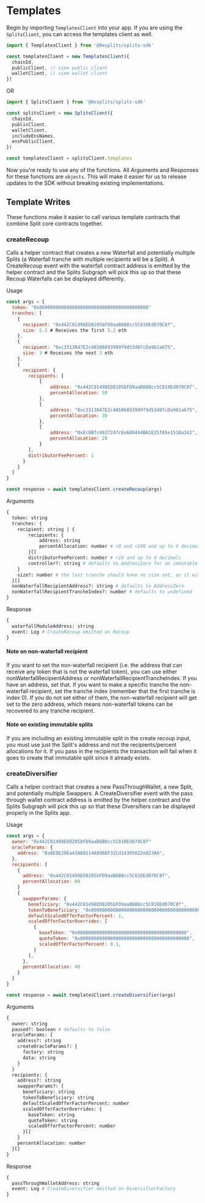 # Templates

Begin by importing `TemplatesClient` into your app. If you are using the
`SplitsClient`, you can access the templates client as well.

```js
import { TemplatesClient } from '@0xsplits/splits-sdk'

const templatesClient = new TemplatesClient({
  chainId,
  publicClient, // viem public client
  walletClient, // viem wallet client
})
```

OR

```js
import { SplitsClient } from '@0xsplits/splits-sdk'

const splitsClient = new SplitsClient({
  chainId,
  publicClient,
  walletClient,
  includeEnsNames,
  ensPublicClient,
})

const templatesClient = splitsClient.templates
```

Now you're ready to use any of the functions. All Arguments and Responses for
these functions are `objects`. This will make it easier for us to release
updates to the SDK without breaking existing implementations.

## Template Writes

These functions make it easier to call various template contracts that combine Split
core contracts together.

### createRecoup

Calls a helper contract that creates a new Waterfall and potentially multiple
Splits (a Waterfall tranche with multiple recipients will be a Split). A CreateRecoup
event with the waterfall contract address is emitted by the helper contract and the
Splits Subgraph will pick this up so that these Recoup Waterfalls can be displayed
differently.

Usage

```js
const args = {
  token: "0x0000000000000000000000000000000000000000"
  tranches: [
    {
      recipient: "0x442C01498ED8205bFD9aaB6B8cc5C810Ed070C8f",
      size: 5.2 # Receives the first 5.2 eth
    },
    {
      recipient: "0xc3313847E2c4A506893999f9d53d07cDa961a675",
      size: 3 # Receives the next 3 eth
    },
    {
      recipient: {
        recipients: [
            {
                address: "0x442C01498ED8205bFD9aaB6B8cc5C810Ed070C8f",
                percentAllocation: 50
            },
            {
                address: "0xc3313847E2c4A506893999f9d53d07cDa961a675",
                percentAllocation: 30
            },
            {
                address: "0xEc8Bfc8637247cEe680444BA1E25fA5e151Ba342",
                percentAllocation: 20
            }
        ],
        distributorFeePercent: 1
      }
    }
  ]
}

const response = await templatesClient.createRecoup(args)
```

Arguments

```graphql
{
  token: string
  tranches: {
    recipient: string | {
        recipients: {
            address: string
            percentAllocation: number # >0 and <100 and up to 4 decimals
        }[]
        distributorFeePercent: number # <10 and up to 4 decimals
        controller?: string # defaults to AddressZero for an immutable split
    }
    size?: number # the last tranche should have no size set, as it will receive all residual funds
  }[]
  nonWaterfallRecipientAddress?: string # defaults to AddressZero
  nonWaterfallRecipientTrancheIndex?: number # defaults to undefined
}
```

Response

```graphql
{
  waterfallModuleAddress: string
  event: Log # CreateRecoup emitted on Recoup
}
```

#### Note on non-waterfall recipient
If you want to set the non-waterfall recipient (i.e. the address that can receive any
token that is not the waterfall token), you can use either nonWaterfallRecipientAddress
or nonWaterfallRecipientTrancheIndex. If you have an address, set that. If you want to
make a specific tranche the non-waterfall recipient, set the tranche index
(remember that the first tranche is index 0). If you do not set either of them, the 
non-waterfall recipient will get set to the zero address, which means non-waterfall 
tokens can be recovered to any tranche recipient.

#### Note on existing immutable splits
If you are including an existing immutable split in the create recoup input, you must
use just the Split's address and not the recipients/percent allocations for it. If you 
pass in the recipients the transaction will fail when it goes to create that immutable
split since it already exists.

### createDiversifier

Calls a helper contract that creates a new PassThroughWallet, a new Split, and potentially multiple
Swappers. A CreateDiversifier event with the pass through wallet contract address is emitted by the
helper contract and the Splits Subgraph will pick this up so that these Diversifiers can be displayed
properly in the Splits app.

Usage

```js
const args = {
  owner: "0x442C01498ED8205bFD9aaB6B8cc5C810Ed070C8f"
  oracleParams: {
    address: "0x8E0E20Ea43A88214A0908F32Cd14395022e823A6",
  },
  recipients: [
    {
      address: "0x442C01498ED8205bFD9aaB6B8cc5C810Ed070C8f",
      percentAllocation: 60
    }
    {
      swapperParams: {
        beneficiary: "0x442C01498ED8205bFD9aaB6B8cc5C810Ed070C8f",
        tokenToBeneficiary: "0x0000000000000000000000000000000000000000",
        defaultScaledOfferFactorPercent: 1,
        scaledOfferFactorOverrides: [
          {
            baseToken: "0x0000000000000000000000000000000000000000",
            quoteToken: "0x0000000000000000000000000000000000000000",
            scaledOfferFactorPercent: 0.1,
          }
        ],
      },
      percentAllocation: 40
    }
  ]
}

const response = await templatesClient.createDiversifier(args)
```

Arguments

```graphql
{
  owner: string
  paused?: boolean # defaults to false
  oracleParams: {
    address?: string
    createOracleParams?: {
      factory: string
      data: string
    }
  }
  recipients: {
    address?: string
    swapperParams?: {
      beneficiary: string
      tokenToBeneficiary: string
      defaultScaledOfferFactorPercent: number
      scaledOfferFactorOverrides: {
        baseToken: string
        quoteToken: string
        scaledOfferFactorPercent: number
      }[]
    }
    percentAllocation: number
  }[]
}
```

Response

```graphql
{
  passThroughWalletAddress: string
  event: Log # CreateDiversifier emitted on DiversifierFactory
}
```
